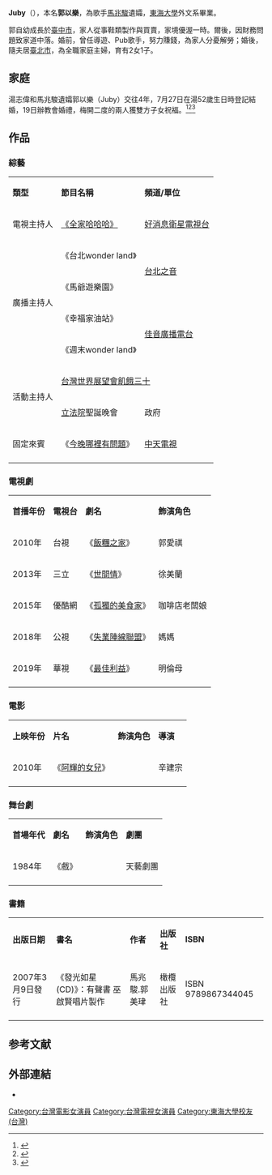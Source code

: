 {{藝人
| 姓名     = Juby
| 類型     = 女演員
| 圖片     = 
| 原名     = 郭以樂
| 外文名   = 
| 外文     = 
| 羅馬拼音 = 
| 英文名   = Juby
| 綽號     = 
| 其他藝名 = 
| 國籍     = {{ROC}}
| 民族     = 
| 籍貫     = 
| birth_name = 郭美珒
| 出生日期 = {{Birth_date_and_age|1968|7|31}}
| 出生地點 = {{TWN}}[[臺中市|臺中市]]
| 逝世日期 = 
| 逝世地點 = 
| 職業     = [[演員|演員]]
| 語言     = [[國語|國語]]、[[臺語|臺語]]
| 教育程度 = [[東海大學_(台灣)|東海大學]]外文系
| 宗教信仰 = [[基督教|基督教]]
| 配偶 = {{marriage|[[馬兆駿|馬兆駿]]|1998|Feb 23, 2007|reason=widowed}}<br>{{marriage|[[湯志偉|湯志偉]]|July 27, 2013}}
| 兒女 = 2女1子
| 出身地   = {{TWN}}
| 出道作   = 
| 出道日期 = 
| 代表作   = 
| 活躍年代 = 
| 唱片公司 =
| 經紀公司 = 傳軒媒體工作室
| 網站     = 
| 相關團體 = 
| 獎項     = 
| IMDb    = 6286212
}}
'''Juby'''（{{bd|1968年|7月31日|catIdx=K郭}}），本名'''郭以樂'''，為歌手[[馬兆駿|馬兆駿]]遺孀，[[東海大學_(台灣)|東海大學]]外文系畢業。

郭自幼成長於[[臺中市|臺中市]]，家人從事鞋類製作與買賣，家境優渥一時。爾後，因財務問題致家道中落。婚前，曾任導遊、Pub歌手，努力賺錢，為家人分憂解勞；婚後，隨夫居[[臺北市|臺北市]]，為全職家庭主婦，育有2女1子。

==家庭==
湯志偉和馬兆駿遺孀郭以樂（Juby）交往4年，7月27日在湯52歲生日時登記結婚，19日辦教會婚禮，梅開二度的兩人獲雙方子女祝福。<ref>{{Cite web |url=http://www.epochtimes.com/b5/9/3/31/n2480725.htm |title=郭美珒走出喪夫之痛 陽光形象主持節目 |work=大紀元|date=009-03-31|accessdate=2012-07-08 |archive-date=2019-05-27 |archive-url=https://web.archive.org/web/20190527213416/http://www.epochtimes.com/b5/9/3/31/n2480725.htm |dead-url=no }}</ref><ref>{{Cite web |url=http://www.nownews.com/2009/04/01/11490-2430549.htm |title=靠信仰走出傷痛　郭美珒：我和孩子每天都會想馬爺|work=|date= |accessdate=2012-07-08 |archive-date=2010-03-17 |archive-url=https://web.archive.org/web/20100317012013/http://www.nownews.com/2009/04/01/11490-2430549.htm |dead-url=no }}{{dead link}}</ref><ref>{{Cite web |url=http://www.libertytimes.com.tw/2012/new/jun/19/today-show14.htm |title=湯志偉公開愛 不排除娶Juby－攜手創業相互包容 |work=自由時報|date=2012-06-19|accessdate=2012-07-08 |archive-date=2012-06-23 |archive-url=https://web.archive.org/web/20120623225427/http://www.libertytimes.com.tw/2012/new/jun/19/today-show14.htm |dead-url=no }}</ref>

==作品==
===綜藝===
{| class="wikitable"
|- style="background:lightblue" align=center
| '''類型'''
|'''節目名稱'''
| '''頻道/單位'''
|- 
| 電視主持人||[[《全家哈哈哈》|《全家哈哈哈》]]
|[[好消息衛星電視台|好消息衛星電視台]]
|-
| rowspan="4" |廣播主持人
|《台北wonder land》
| rowspan="2" |[[台北之音|台北之音]]
|-
|《馬爺遊樂園》
|-
|《幸福家油站》
| rowspan="2" |[[佳音廣播電台|佳音廣播電台]]
|-
|《週末wonder land》
|-
| rowspan="2" |活動主持人
| colspan="2" |[[台灣世界展望會|台灣世界展望會]][[飢餓三十|飢餓三十]]
|-
|[[立法院|立法院]]聖誕晚會
|政府
|-
| 固定來賓||《[[今晚哪裡有問題|今晚哪裡有問題]]》
|[[中天電視|中天電視]]
|- 
|}
===電視劇===
{| class="wikitable"
|- style="background:lightblue" align=center
| '''首播年份'''
| '''電視台'''
| '''劇名'''
| '''飾演角色'''
|- 
|2010年
|台視||《[[飯糰之家|飯糰之家]]》|| 郭愛祺
|-
|2013年
|三立||《[[世間情|世間情]]》|| 徐美蘭
|-
|2015年
|優酷網||《[[孤独的美食家_(中国电视剧)|孤獨的美食家]]》|| 咖啡店老闆娘
|-
|2018年
|公視||《[[失業陣線聯盟|失業陣線聯盟]]》|| 媽媽
|- 
|2019年
|華視||《[[最佳利益|最佳利益]]》|| 明倫母
|- 
|}

===電影===
{| class="wikitable"
|- style="background:lightblue" align=center
| '''上映年份'''
| '''片名'''
| '''飾演角色'''
|'''導演'''
|- 
|2010年
|《[[阿輝的女兒|阿輝的女兒]]》||
|辛建宗
|- 
|}

===舞台劇===
{| class="wikitable"
|- style="background:lightblue" align=center
| '''首場年代'''
|'''劇名'''
|'''飾演角色'''
| '''劇團'''
|-
|1984年
|《戲》|| ||天藝劇團
|- 
|}

===書籍===
{| class="wikitable"
|- style="background:lightblue" align=center
| '''出版日期'''
| '''書名'''
| '''作者'''
| '''出版社'''
| '''ISBN'''
|-
|2007年3月9日發行||《發光如星(CD)》：有聲書 巫啟賢唱片製作||馬兆駿.郭美珒||橄欖出版社||ISBN 9789867344045
|- 
|}

==参考文献==
{{reflist}}

==外部連結==
* {{facebook|郭以樂-JUBY-541531652691012|郭以樂 JUBY}}
[[Category:台灣電影女演員|Category:台灣電影女演員]]
[[Category:台灣電視女演員|Category:台灣電視女演員]]
[[Category:東海大學校友_(台灣)|Category:東海大學校友 (台灣)]]